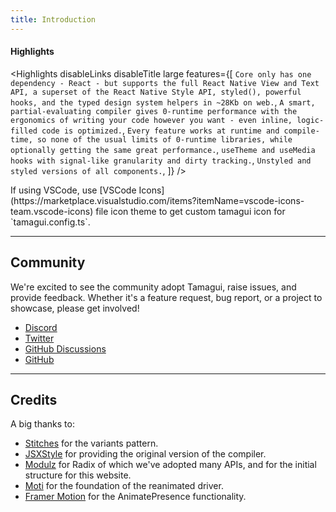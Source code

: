 ```yaml
---
title: Introduction
---
```


<DocsIntro />

<GetStarted />

#### Highlights

<Highlights
  disableLinks
  disableTitle
  large
  features={[
    `Core only has one dependency - React - but supports the full React Native View and Text API, a superset of the React Native Style API, styled(), powerful hooks, and the typed design system helpers in ~28Kb on web.`,
    `A smart, partial-evaluating compiler gives 0-runtime performance with the ergonomics of writing your code however you want - even inline, logic-filled code is optimized.`,
    `Every feature works at runtime and compile-time, so none of the usual limits of 0-runtime libraries, while optionally getting the same great performance.`,
    `useTheme and useMedia hooks with signal-like granularity and dirty tracking.`,
    `Unstyled and styled versions of all components.`,
  ]}
/>

<Notice theme="green">
  If using VSCode, use [VSCode Icons](https://marketplace.visualstudio.com/items?itemName=vscode-icons-team.vscode-icons) file icon theme to get custom tamagui icon for `tamagui.config.ts`.
</Notice>

---

## Community

We're excited to see the community adopt Tamagui, raise issues, and provide
feedback. Whether it's a feature request, bug report, or a project to showcase,
please get involved!

- [Discord](https://discord.gg/4qh6tdcVDa)
- [Twitter](https://twitter.com/tamagui_js)
- [GitHub Discussions](https://github.com/tamagui/tamagui/discussions)
- [GitHub](https://github.com/tamagui/tamagui)

---

## Credits

A big thanks to:

- [Stitches](https://stitches.dev) for the variants pattern.
- [JSXStyle](https://github.com/jsxstyle/jsxstyle) for providing the original
  version of the compiler.
- [Modulz](https://github.com/modulz) for Radix of which we've adopted many APIs, and for the initial structure for this website.
- [Moti](https://moti.fyi) for the foundation of the reanimated driver.
- [Framer Motion](https://github.com/framer/motion) for the AnimatePresence
  functionality.

